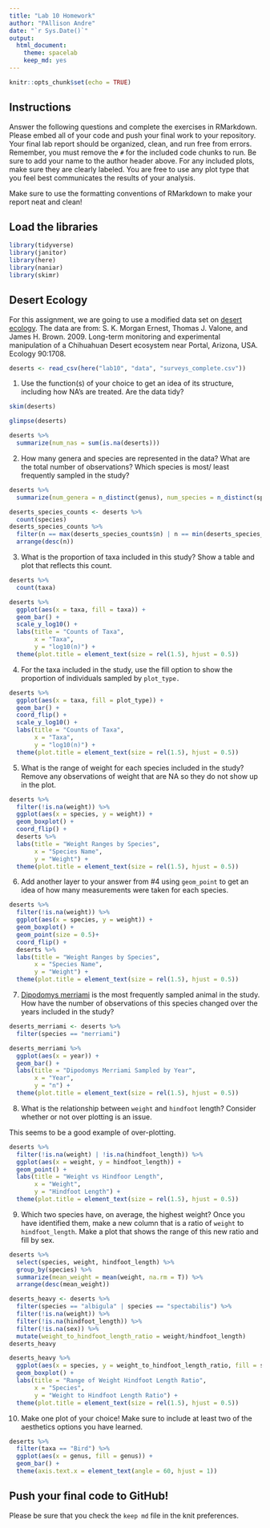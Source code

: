 ```yaml
---
title: "Lab 10 Homework"
author: "PAllison Andre"
date: "`r Sys.Date()`"
output:
  html_document: 
    theme: spacelab
    keep_md: yes
---
```


```r
knitr::opts_chunk$set(echo = TRUE)
```

## Instructions
Answer the following questions and complete the exercises in RMarkdown. Please embed all of your code and push your final work to your repository. Your final lab report should be organized, clean, and run free from errors. Remember, you must remove the `#` for the included code chunks to run. Be sure to add your name to the author header above. For any included plots, make sure they are clearly labeled. You are free to use any plot type that you feel best communicates the results of your analysis.  

Make sure to use the formatting conventions of RMarkdown to make your report neat and clean!  

## Load the libraries
```r
library(tidyverse)
library(janitor)
library(here)
library(naniar)
library(skimr)
``` 

## Desert Ecology
For this assignment, we are going to use a modified data set on [desert ecology](http://esapubs.org/archive/ecol/E090/118/). The data are from: S. K. Morgan Ernest, Thomas J. Valone, and James H. Brown. 2009. Long-term monitoring and experimental manipulation of a Chihuahuan Desert ecosystem near Portal, Arizona, USA. Ecology 90:1708.
```r
deserts <- read_csv(here("lab10", "data", "surveys_complete.csv"))
```

1. Use the function(s) of your choice to get an idea of its structure, including how NA's are treated. Are the data tidy?  
```r
skim(deserts)
```
```r
glimpse(deserts)
```
```r
deserts %>% 
  summarize(num_nas = sum(is.na(deserts)))
```


2. How many genera and species are represented in the data? What are the total number of observations? Which species is most/ least frequently sampled in the study?
```r
deserts %>% 
  summarize(num_genera = n_distinct(genus), num_species = n_distinct(species), tot_observations = n())
```
```r
deserts_species_counts <- deserts %>% 
  count(species)
deserts_species_counts %>% 
  filter(n == max(deserts_species_counts$n) | n == min(deserts_species_counts$n)) %>% 
  arrange(desc(n))
```

3. What is the proportion of taxa included in this study? Show a table and plot that reflects this count.
```r
deserts %>% 
  count(taxa)
```
```r
deserts %>% 
  ggplot(aes(x = taxa, fill = taxa)) +
  geom_bar() +
  scale_y_log10() +
  labs(title = "Counts of Taxa",
       x = "Taxa",
       y = "log10(n)") +
  theme(plot.title = element_text(size = rel(1.5), hjust = 0.5))
```


4. For the taxa included in the study, use the fill option to show the proportion of individuals sampled by `plot_type.`
```r
deserts %>% 
  ggplot(aes(x = taxa, fill = plot_type)) +
  geom_bar() +
  coord_flip() +
  scale_y_log10() +
  labs(title = "Counts of Taxa",
       x = "Taxa",
       y = "log10(n)") +
  theme(plot.title = element_text(size = rel(1.5), hjust = 0.5))
```

5. What is the range of weight for each species included in the study? Remove any observations of weight that are NA so they do not show up in the plot.
```r
deserts %>% 
  filter(!is.na(weight)) %>% 
  ggplot(aes(x = species, y = weight)) +
  geom_boxplot() +
  coord_flip() +
  deserts %>% 
  labs(title = "Weight Ranges by Species",
       x = "Species Name",
       y = "Weight") +
  theme(plot.title = element_text(size = rel(1.5), hjust = 0.5))
```

6. Add another layer to your answer from #4 using `geom_point` to get an idea of how many measurements were taken for each species.
```r
deserts %>% 
  filter(!is.na(weight)) %>% 
  ggplot(aes(x = species, y = weight)) +
  geom_boxplot() +
  geom_point(size = 0.5)+
  coord_flip() +
  deserts %>% 
  labs(title = "Weight Ranges by Species",
       x = "Species Name",
       y = "Weight") +
  theme(plot.title = element_text(size = rel(1.5), hjust = 0.5))
```

7. [Dipodomys merriami](https://en.wikipedia.org/wiki/Merriam's_kangaroo_rat) is the most frequently sampled animal in the study. How have the number of observations of this species changed over the years included in the study?
```r
deserts_merriami <- deserts %>% 
  filter(species == "merriami")
```

```r
deserts_merriami %>% 
  ggplot(aes(x = year)) +
  geom_bar() +
  labs(title = "Dipodomys Merriami Sampled by Year",
       x = "Year",
       y = "n") +
  theme(plot.title = element_text(size = rel(1.5), hjust = 0.5))
```

8. What is the relationship between `weight` and `hindfoot` length? Consider whether or not over plotting is an issue.

This seems to be a good example of over-plotting. 
```r
deserts %>% 
  filter(!is.na(weight) | !is.na(hindfoot_length)) %>% 
  ggplot(aes(x = weight, y = hindfoot_length)) +
  geom_point() +
  labs(title = "Weight vs Hindfoor Length",
       x = "Weight",
       y = "Hindfoot Length") +
  theme(plot.title = element_text(size = rel(1.5), hjust = 0.5))
```

9. Which two species have, on average, the highest weight? Once you have identified them, make a new column that is a ratio of `weight` to `hindfoot_length`. Make a plot that shows the range of this new ratio and fill by sex.

```r
deserts %>% 
  select(species, weight, hindfoot_length) %>% 
  group_by(species) %>% 
  summarize(mean_weight = mean(weight, na.rm = T)) %>% 
  arrange(desc(mean_weight))
```

```r
deserts_heavy <- deserts %>% 
  filter(species == "albigula" | species == "spectabilis") %>% 
  filter(!is.na(weight)) %>% 
  filter(!is.na(hindfoot_length)) %>% 
  filter(!is.na(sex)) %>% 
  mutate(weight_to_hindfoot_length_ratio = weight/hindfoot_length)
deserts_heavy
```


```r
deserts_heavy %>% 
  ggplot(aes(x = species, y = weight_to_hindfoot_length_ratio, fill = sex)) +
  geom_boxplot() +
  labs(title = "Range of Weight Hindfoot Length Ratio",
       x = "Species",
       y = "Weight to Hindfoot Length Ratio") +
  theme(plot.title = element_text(size = rel(1.5), hjust = 0.5))
```

10. Make one plot of your choice! Make sure to include at least two of the aesthetics options you have learned.
```r
deserts %>% 
  filter(taxa == "Bird") %>% 
  ggplot(aes(x = genus, fill = genus)) +
  geom_bar() +
  theme(axis.text.x = element_text(angle = 60, hjust = 1))
```

## Push your final code to GitHub!
Please be sure that you check the `keep md` file in the knit preferences.


